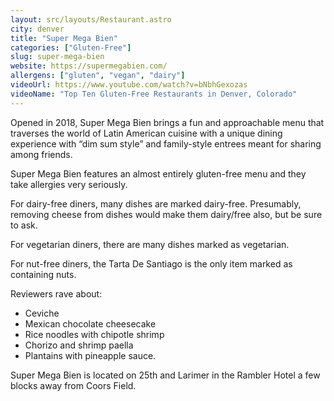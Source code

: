 ```yaml
---
layout: src/layouts/Restaurant.astro
city: denver
title: "Super Mega Bien"
categories: ["Gluten-Free"]
slug: super-mega-bien
website: https://supermegabien.com/
allergens: ["gluten", "vegan", "dairy"]
videoUrl: https://www.youtube.com/watch?v=bNbhGexozas
videoName: "Top Ten Gluten-Free Restaurants in Denver, Colorado"
---
```


Opened in 2018, Super Mega Bien brings a fun and approachable menu that traverses the world of Latin American cuisine with a unique dining experience with “dim sum style” and family-style entrees meant for sharing among friends.

Super Mega Bien features an almost entirely gluten-free menu and they take allergies very seriously.

For dairy-free diners, many dishes are marked dairy-free. Presumably, removing cheese from dishes would make them dairy/free also, but be sure to ask.

For vegetarian diners, there are many dishes marked as vegetarian.

For nut-free diners, the Tarta De Santiago is the only item marked as containing nuts.

Reviewers rave about:
* Ceviche
* Mexican chocolate cheesecake
* Rice noodles with chipotle shrimp
* Chorizo and shrimp paella
* Plantains with pineapple sauce.

Super Mega Bien is located on 25th and Larimer in the Rambler Hotel a few blocks away from Coors Field.
